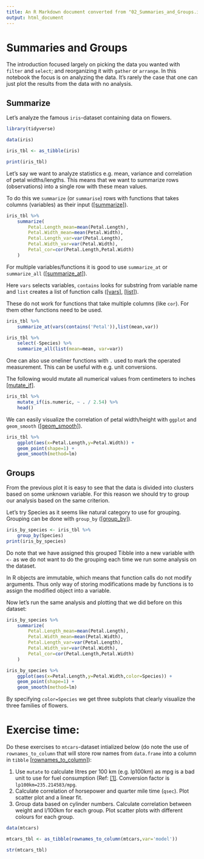 ```yaml
---
title: An R Markdown document converted from "02_Summaries_and_Groups.ipynb"
output: html_document
---
```


# Summaries and Groups

The introduction focused largely on picking the data you wanted with `filter` and `select`; and reorganizing it with `gather` or `arrange`. In this notebook the focus is on analyzing the data. It's rarely the case that one can just plot the results from the data with no analysis.

## Summarize

Let's analyze the famous `iris`-dataset containing data on flowers.

```r
library(tidyverse)

data(iris)

iris_tbl <- as_tibble(iris)

print(iris_tbl)
```

Let's say we want to analyze statistics e.g. mean, variance and correlation of petal widths/lengths. This means that we want to summarize rows (observations) into a single row with these mean values.

To do this we `summarize` (or `summarise`) rows with functions that takes columns (variables) as their input ([[summarize]](http://dplyr.tidyverse.org/reference/summarise.html)).

```r
iris_tbl %>%
    summarize(
        Petal.Length_mean=mean(Petal.Length),
        Petal.Width_mean=mean(Petal.Width),
        Petal.Length_var=var(Petal.Length),
        Petal.Width_var=var(Petal.Width),
        Petal_cor=cor(Petal.Length,Petal.Width)
    )
```

For multiple variables/functions it is good to use `summarize_at` or `summarize_all` ([[summarize_at]](http://dplyr.tidyverse.org/reference/summarise_all.html)).

Here `vars` selects variables, `contains` looks for substring from variable name and `list` creates a list of function calls ([[vars]](http://dplyr.tidyverse.org/reference/vars.html), [[list]](https://www.rdocumentation.org/packages/base/versions/3.6.1/topics/list)).

These do not work for functions that take multiple columns (like `cor`). For them other functions need to be used.

```r
iris_tbl %>%
    summarize_at(vars(contains('Petal')),list(mean,var))

iris_tbl %>%
    select(-Species) %>%
    summarize_all(list(mean=mean, var=var))
```

One can also use oneliner functions with `.` used to mark the operated measurement. This can be useful with e.g. unit conversions.

The following would mutate all numerical values from centimeters to inches [[mutate_if]](http://dplyr.tidyverse.org/reference/summarise_all.html).

```r
iris_tbl %>%
    mutate_if(is.numeric, ~ . / 2.54) %>%
    head()
```

We can easily visualize the correlation of petal width/height with `ggplot` and `geom_smooth` ([[geom_smooth]](http://ggplot2.tidyverse.org/reference/geom_smooth.html)).

```r
iris_tbl %>%
    ggplot(aes(x=Petal.Length,y=Petal.Width)) +
    geom_point(shape=1) +
    geom_smooth(method=lm)
```

## Groups

From the previous plot it is easy to see that the data is divided into clusters based on some unknown variable. For this reason we should try to group our analysis based on the same criterion.

Let's try Species as it seems like natural category to use for grouping. Grouping can be done with `group_by` ([[group_by]](http://dplyr.tidyverse.org/reference/group_by.html)).

```r
iris_by_species <- iris_tbl %>%
    group_by(Species)
print(iris_by_species)
```

Do note that we have assigned this grouped Tibble into a new variable with `<-` as we do not want to do the grouping each time we run some analysis on the dataset.

In R objects are immutable, which means that function calls do not modify arguments. Thus only way of storing modifications made by functions is to assign the modified object into a variable.

Now let's run the same analysis and plotting that we did before on this dataset:

```r
iris_by_species %>%
    summarize(
        Petal.Length_mean=mean(Petal.Length),
        Petal.Width_mean=mean(Petal.Width),
        Petal.Length_var=var(Petal.Length),
        Petal.Width_var=var(Petal.Width),
        Petal_cor=cor(Petal.Length,Petal.Width)
    )

iris_by_species %>%
    ggplot(aes(x=Petal.Length,y=Petal.Width,color=Species)) +
    geom_point(shape=1) +
    geom_smooth(method=lm)
```

By specifying `color=Species` we get three subplots that clearly visualize the three families of flowers. 

# Exercise time:

Do these exercises to `mtcars`-dataset intialized below (do note the use of `rownames_to_column` that will store row names from `data.frame` into a column in `tibble` [[rownames_to_column]](https://tibble.tidyverse.org/reference/rownames.html)):

1. Use `mutate` to calculate litres per 100 km (e.g. lp100km) as mpg is a bad unit to use for fuel consumption (Ref: [[1]](http://science.sciencemag.org/content/320/5883/1593.full?ijkey=3pScQm7pQBzqs&keytype=ref&siteid=sci). Conversion factor is `lp100km=235.214583/mpg`.
2. Calculate correlation of horsepower and quarter mile time (`qsec`). Plot scatter plot and a linear fit.
3. Group data based on cylinder numbers. Calculate correlation between weight and l/100km for each group. Plot scatter plots with different colours for each group.

```r
data(mtcars)

mtcars_tbl <- as_tibble(rownames_to_column(mtcars,var='model'))

str(mtcars_tbl)
```

